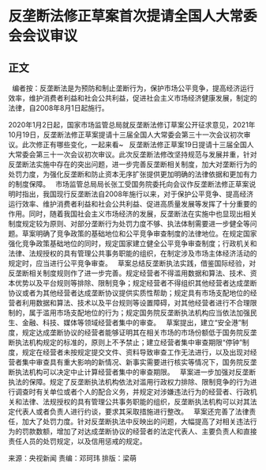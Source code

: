 # 反垄断法修正草案首次提请全国人大常委会会议审议
## 正文
 
编者按：反垄断法是为预防和制止垄断行为，保护市场公平竞争，提高经济运行效率，维护消费者利益和社会公共利益，促进社会主义市场经济健康发展，制定的法律，自2008年8月1日起施行。

2020年1月2日起，国家市场监管总局就反垄断法修订草案公开征求意见，2021年10月19日，反垄断法修正草案提请十三届全国人大常委会第三十一次会议初次审议。此次修正有哪些变化，一起来看~
 
反垄断法修正草案19日提请十三届全国人大常委会第三十一次会议初次审议。此次反垄断法修改坚持规范与发展并重，针对反垄断法实施中存在的突出问题，进一步完善反垄断相关制度，加大对垄断行为的处罚力度，为强化反垄断和防止资本无序扩张提供更加明确的法律依据和更加有力的制度保障。
 
市场监管总局局长张工受国务院委托向会议作反垄断法修正草案说明时指出，我国现行反垄断法自2008年施行以来，对于保护公平竞争、提高经济运行效率、维护消费者利益和社会公共利益、促进高质量发展等发挥了十分重要的作用。同时，随着我国社会主义市场经济的发展，反垄断法在实施中也显现出相关制度规定较为原则、对部分垄断行为处罚力度不够、执法体制需要进一步健全等问题。草案明确了竞争政策的基础地位和公平竞争审查制度的法律地位。在规定国家强化竞争政策基础地位的同时，规定国家建立健全公平竞争审查制度；行政机关和法律、法规授权的具有管理公共事务职能的组织，在制定涉及市场主体经济活动的规定时，应当进行公平竞争审查。
 
草案总结反垄断执法实践，借鉴国际经验，对反垄断相关制度规则作了进一步完善。规定经营者不得滥用数据和算法、技术、资本优势以及平台规则等排除、限制竞争；规定经营者不得组织其他经营者达成垄断协议或者为其他经营者达成垄断协议提供实质性帮助；规定具有市场支配地位的经营者利用数据和算法、技术以及平台规则等设置障碍，对其他经营者进行不合理限制的，属于滥用市场支配地位的行为；规定国务院反垄断执法机构应当依法加强民生、金融、科技、媒体等领域经营者集中的审查。
 
草案提出，建立“安全港”制度，规定达成垄断协议的经营者能够证明其在相关市场的市场份额低于国务院反垄断执法机构规定的标准的，原则上不予禁止；建立经营者集中审查期限“停钟”制度，规定在经营者未按规定提交文件、资料导致审查工作无法进行，以及出现对经营者集中审查具有重大影响的新情况、新事实需要进行核实等情况下，国务院反垄断执法机构可以决定中止计算经营者集中的审查期限。
 
草案进一步加强对反垄断执法的保障。规定了反垄断执法机构依法对滥用行政权力排除、限制竞争的行为进行调查时有关单位或者个人的配合义务，并规定对涉嫌违法行为的经营者、行政机关和法律、法规授权的具有管理公共事务职能的组织，反垄断执法机构可以对其法定代表人或者负责人进行约谈，要求其采取措施进行整改。
 
草案还完善了法律责任，加大了处罚力度。针对反垄断执法中反映出的问题，大幅提高了对相关违法行为的罚款数额，增加了对达成垄断协议的经营者的法定代表人、主要负责人和直接责任人员的处罚规定，以及信用惩戒的规定。
 
 

来源：央视新闻
责编：邓珂玮
排版：梁萌
 
